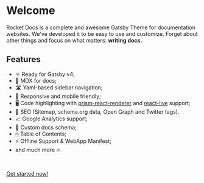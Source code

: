 # Welcome

Rocket Docs is a complete and awesome Gatsby Theme for documentation websites. We've
developed it to be easy to use and customize. Forget about other
things and focus on what matters: **writing docs.**

## Features

- ⚛️ Ready for Gatsby v4;
- 📝 MDX for docs;
- 🛣 Yaml-based sidebar navigation;
- 📱 Responsive and mobile friendly;
- 🖥 Code highlighting with [prism-react-renderer](https://github.com/FormidableLabs/prism-react-renderer) and [react-live](https://github.com/FormidableLabs/react-live) support;
- 🥇 SEO (Sitemap, schema.org data, Open Graph and Twitter tags).
- 📈 Google Analytics support;
- 📄 Custom docs schema;
- 🖱 Table of Contents;
- ⚡️ Offline Support & WebApp Manifest;
- and much more 🔥

<br />

[Get started now!](/getting-started)
